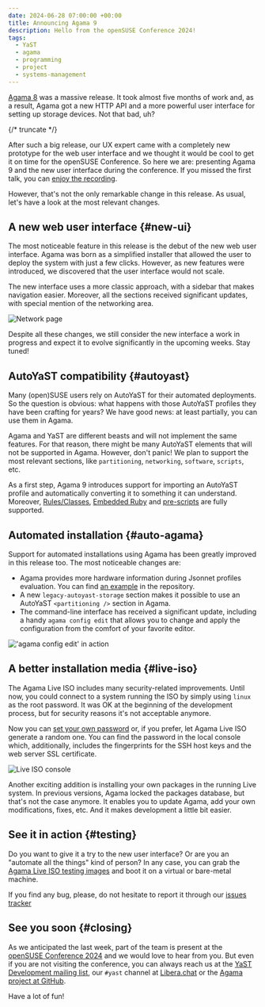 ```yaml
---
date: 2024-06-28 07:00:00 +00:00
title: Announcing Agama 9
description: Hello from the openSUSE Conference 2024!
tags:
  - YaST
  - agama
  - programming
  - project
  - systems-management
---
```


[Agama 8](2024-05-17-agama-8.mdx) was a massive release. It took almost
five months of work and, as a result, Agama got a new HTTP API and a more powerful user interface
for setting up storage devices. Not that bad, uh?

{/* truncate */}

After such a big release, our UX expert came with a completely new prototype for the web user
interface and we thought it would be cool to get it on time for the openSUSE Conference. So here we
are: presenting Agama 9 and the new user interface during the conference. If you missed the first
talk, you can [enjoy the recording](https://streaming.media.ccc.de/osc24/relive/4560).

However, that's not the only remarkable change in this release. As usual, let's have a look at the
most relevant changes.

## A new web user interface {#new-ui}

The most noticeable feature in this release is the debut of the new web user interface. Agama was
born as a simplified installer that allowed the user to deploy the system with just a few clicks.
However, as new features were introduced, we discovered that the user interface would not scale.

The new interface uses a more classic approach, with a sidebar that makes navigation easier.
Moreover, all the sections received significant updates, with special mention of the networking
area.

![Network page](../static/img/blog/2024-06-28/network.png)

Despite all these changes, we still consider the new interface a work in progress and expect it to
evolve significantly in the upcoming weeks. Stay tuned!

## AutoYaST compatibility {#autoyast}

Many (open)SUSE users rely on AutoYaST for their automated deployments. So the question is obvious:
what happens with those AutoYaST profiles they have been crafting for years? We have good news: at
least partially, you can use them in Agama.

Agama and YaST are different beasts and will not implement the same features. For that reason, there
might be many AutoYaST elements that will not be supported in Agama. However, don't panic! We plan
to support the most relevant sections, like `partitioning`, `networking`, `software`, `scripts`,
etc.

As a first step, Agama 9 introduces support for importing an AutoYaST profile and automatically
converting it to something it can understand. Moreover,
[Rules/Classes](https://doc.opensuse.org/documentation/leap/autoyast/html/book-autoyast/rulesandclass.html),
[Embedded Ruby](https://doc.opensuse.org/documentation/leap/autoyast/html/book-autoyast/erb-templates.html)
and
[pre-scripts](https://doc.opensuse.org/documentation/leap/autoyast/html/book-autoyast/cha-configuration-installation-options.html#pre-install-scripts)
are fully supported.

## Automated installation {#auto-agama}

Support for automated installations using Agama has been greatly improved in this release too. The
most noticeable changes are:

- Agama provides more hardware information during Jsonnet profiles evaluation. You can find
  [an example](https://github.com/agama-project/agama/blob/master/rust/agama-lib/share/examples/profile.jsonnet)
  in the repository.
- A new `legacy-autoyast-storage` section makes it possible to use an AutoYaST `<partitioning />`
  section in Agama.
- The command-line interface has received a significant update, including a handy
  `agama config edit` that allows you to change and apply the configuration from the comfort of your
  favorite editor.

!['agama config edit' in action](../static/img/blog/2024-06-28/agama-config-edit.gif)

## A better installation media {#live-iso}

The Agama Live ISO includes many security-related improvements. Until now, you could connect to a
system running the ISO by simply using `linux` as the root password. It was OK at the beginning of
the development process, but for security reasons it's not acceptable anymore.

Now you can
[set your own password](https://github.com/agama-project/agama/blob/master/doc/live_iso.md#the-access-password)
or, if you prefer, let Agama Live ISO generate a random one. You can find the password in the local
console which, additionally, includes the fingerprints for the SSH host keys and the web server SSL
certificate.

![Live ISO console](../static/img/blog/2024-06-28/live-iso.png)

Another exciting addition is installing your own packages in the running Live system. In previous
versions, Agama locked the packages database, but that's not the case anymore. It enables you to
update Agama, add your own modifications, fixes, etc. And it makes development a little bit easier.

## See it in action {#testing}

Do you want to give it a try to the new user interface? Or are you an "automate all the things" kind
of person? In any case, you can grab the
[Agama Live ISO testing images](https://download.opensuse.org/repositories/systemsmanagement:/Agama:/Devel/images/iso/)
and boot it on a virtual or bare-metal machine.

If you find any bug, please, do not hesitate to report it through our
[issues tracker](https://github.com/agama-project/agama/issues?q=is%3Aissue+is%3Aopen+label%3Abug)

## See you soon {#closing}

As we anticipated the last week, part of the team is present at the
[openSUSE Conference 2024](https://events.opensuse.org/conferences/oSC24) and we would love to hear
from you. But even if you are not visiting the conference, you can always reach us at the
[YaST Development mailing list](https://lists.opensuse.org/archives/list/yast-devel@lists.opensuse.org/),
our `#yast` channel at [Libera.chat](https://libera.chat/) or the
[Agama project at GitHub](https://github.com/agama-project/agama).

Have a lot of fun!
